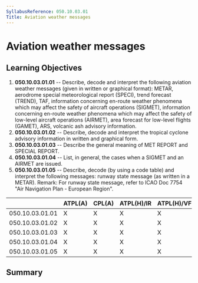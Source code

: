 ```yaml
---
SyllabusReference: 050.10.03.01
Title: Aviation weather messages
---
```


# Aviation weather messages

## Learning Objectives

1.  **050.10.03.01.01** -- Describe, decode and interpret the following aviation
    weather messages (given in written or graphical format): METAR, aerodrome
    special meteorological report (SPECI), trend forecast (TREND), TAF,
    information concerning en-route weather phenomena which may affect the safety
    of aircraft operations (SIGMET), information concerning en-route weather
    phenomena which may affect the safety of low-level aircraft operations
    (AIRMET), area forecast for low-level flights (GAMET), ARS, volcanic ash
    advisory information.
2.  **050.10.03.01.02** -- Describe, decode and interpret the tropical cyclone
    advisory information in written and graphical form.
3.  **050.10.03.01.03** -- Describe the general meaning of MET REPORT and SPECIAL
    REPORT.
4.  **050.10.03.01.04** -- List, in general, the cases when a SIGMET and an
    AIRMET are issued.
5.  **050.10.03.01.05** -- Describe, decode (by using a code table) and interpret
    the following messages: runway state message (as written in a METAR). Remark:
    For runway state message, refer to ICAO Doc 7754 "Air Navigation Plan -
    European Region".

|                 | ATPL(A) | CPL(A) | ATPL(H)/IR | ATPL(H)/VFR | CPL(H) | IR  | CBIR(A) |
| --------------- | ------- | ------ | ---------- | ----------- | ------ | --- | ------- |
| 050.10.03.01.01 | X       | X      | X          | X           | X      | X   | X       |
| 050.10.03.01.02 | X       | X      | X          | X           | X      |     |         |
| 050.10.03.01.03 | X       | X      | X          | X           | X      | X   | X       |
| 050.10.03.01.04 | X       | X      | X          | X           | X      | X   | X       |
| 050.10.03.01.05 | X       | X      | X          | X           | X      | X   | X       |

## Summary
